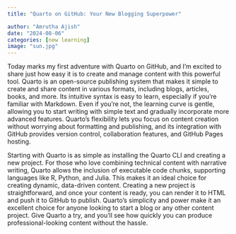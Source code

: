 ```yaml
---
title: "Quarto on GitHub: Your New Blogging Superpower"

author: "Amrutha Ajish"
date: "2024-08-06"
categories: [new learning]
image: "sun.jpg"
---
```


Today marks my first adventure with Quarto on GitHub, and I'm excited to share just how easy it is to create and manage content with this powerful tool. Quarto is an open-source publishing system that makes it simple to create and share content in various formats, including blogs, articles, books, and more. Its intuitive syntax is easy to learn, especially if you're familiar with Markdown. Even if you're not, the learning curve is gentle, allowing you to start writing with simple text and gradually incorporate more advanced features. Quarto's flexibility lets you focus on content creation without worrying about formatting and publishing, and its integration with GitHub provides version control, collaboration features, and GitHub Pages hosting.

Starting with Quarto is as simple as installing the Quarto CLI and creating a new project. For those who love combining technical content with narrative writing, Quarto allows the inclusion of executable code chunks, supporting languages like R, Python, and Julia. This makes it an ideal choice for creating dynamic, data-driven content. Creating a new project is straightforward, and once your content is ready, you can render it to HTML and push it to GitHub to publish. Quarto's simplicity and power make it an excellent choice for anyone looking to start a blog or any other content project. Give Quarto a try, and you'll see how quickly you can produce professional-looking content without the hassle.